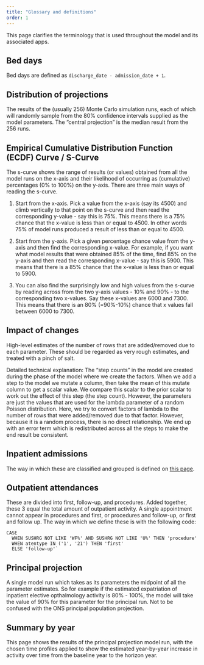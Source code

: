 ```yaml
---
title: "Glossary and definitions"
order: 1
---
```


This page clarifies the terminology that is used throughout the model and its associated apps.

## Bed days

Bed days are defined as `discharge_date - admission_date + 1`.

## Distribution of projections

The results of the (usually 256) Monte Carlo simulation runs, each of which will randomly sample from the 80% confidence intervals supplied as the model parameters. The "central projection" is the median result from the 256 runs.  

## Empirical Cumulative Distribution Function (ECDF) Curve / S-Curve

The s-curve shows the range of results (or values) obtained from all the model runs on the x-axis and their likelihood of occurring as (cumulative) percentages (0% to 100%) on the y-axis. There are three main ways of reading the s-curve. 

1. Start from the x-axis. Pick a value from the x-axis (say its 4500) and climb vertically to that point on the s-curve and then read the corresponding y-value - say this is 75%. This means there is a 75% chance that the x-value is less than or equal to 4500. In other words 75% of model runs produced a result of less than or equal to 4500.

2. Start from the y-axis. Pick a given percentage chance value from the y-axis and then find the corresponding x-value. For example, if you want what model results that were obtained 85% of the time, find 85% on the y-axis and then read the corresponding x-value - say this is 5900. This means that there is a 85% chance that the x-value is less than or equal to 5900.

3. You can also find the surprisingly low and high values from the s-curve by reading across from the two y-axis values - 10% and 90% - to the corresponding two x-values. Say these x-values are 6000 and 7300. This means that there is an 80% (=90%-10%) chance that x values fall between 6000 to 7300.

## Impact of changes

High-level estimates of the number of rows that are added/removed due to each parameter. These should be regarded as very rough estimates, and treated with a pinch of salt. 

Detailed technical explanation: The “step counts” in the model are created during the phase of the model where we create the factors. When we add a step to the model we mutate a column, then take the mean of this mutate column to get a scalar value. We compare this scalar to the prior scalar to work out the effect of this step (the step count). However, the parameters are just the values that are used for the lambda parameter of a random Poisson distribution. Here, we try to convert factors of lambda to the number of rows that were added/removed due to that factor. However, because it is a random process, there is no direct relationship. We end up with an error term which is redistributed across all the steps to make the end result be consistent. 

## Inpatient admissions

The way in which these are classified and grouped is defined on [this page](https://connect.strategyunitwm.nhs.uk/nhp/project_information/data_extraction/inpatients.html).

## Outpatient attendances

These are divided into first, follow-up, and procedures. Added together, these 3 equal the total amount of outpatient activity. A single appointment cannot appear in procedures and first, or procedures and follow-up, or first and follow up. The way in which we define these is with the following code: 

```
CASE 
  WHEN SUSHRG NOT LIKE 'WF%' AND SUSHRG NOT LIKE 'U%' THEN 'procedure' 
  WHEN atentype IN ('1', '21') THEN 'first' 
  ELSE 'follow-up'`
```

## Principal projection

A single model run which takes as its parameters the midpoint of all the parameter estimates. So for example if the estimated expatriation of inpatient elective opthalmology activity is 80% - 100%, the model will take the value of 90% for this parameter for the principal run. Not to be confused with the ONS principal population projection.

## Summary by year

This page shows the results of the principal projection model run, with the chosen time profiles applied to show the estimated year-by-year increase in activity over time from the baseline year to the horizon year.
